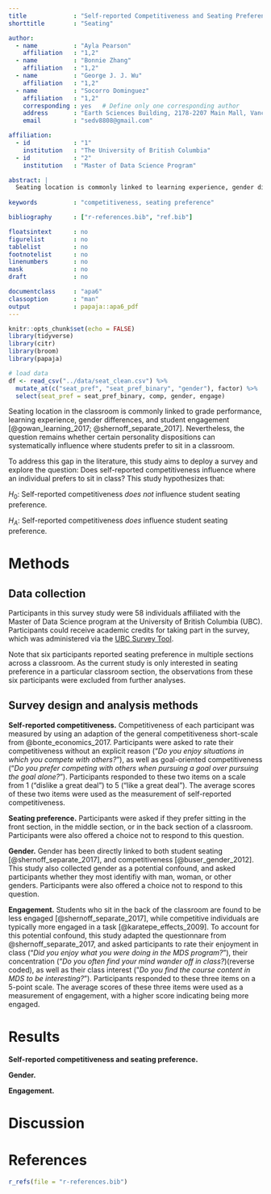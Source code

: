 ```yaml
---
title             : "Self-reported Competitiveness and Seating Preference: An Observational Study"
shorttitle        : "Seating"

author: 
  - name          : "Ayla Pearson"
    affiliation   : "1,2"
  - name          : "Bonnie Zhang"
    affiliation   : "1,2"
  - name          : "George J. J. Wu"
    affiliation   : "1,2"
  - name          : "Socorro Dominguez"
    affiliation   : "1,2"
    corresponding : yes   # Define only one corresponding author
    address       : "Earth Sciences Building, 2178-2207 Main Mall, Vancovuer, BC, Canada"
    email         : "sedv8808@gmail.com"

affiliation:
  - id            : "1"
    institution   : "The University of British Columbia"
  - id            : "2"
    institution   : "Master of Data Science Program"

abstract: |
  Seating location is commonly linked to learning experience, gender differences, and student engagement. The question remains, however, whether certain personality dispositions, such as competitiveness, can systemtically influence where students prefer to sit in a classroom. The current study surveyed 58 individuals affiliated with the University of British Columbia, and did not observe a conclusive relationship between self-reported competitiveness and seating preference. Limitations and future directions of this study were discussed. 
  
keywords          : "competitiveness, seating preference"

bibliography      : ["r-references.bib", "ref.bib"]

floatsintext      : no
figurelist        : no
tablelist         : no
footnotelist      : no
linenumbers       : no
mask              : no
draft             : no

documentclass     : "apa6"
classoption       : "man"
output            : papaja::apa6_pdf
---
```


```r
knitr::opts_chunk$set(echo = FALSE)
library(tidyverse)
library(citr)
library(broom)
library(papaja)
```

```r
# load data
df <- read_csv("../data/seat_clean.csv") %>% 
  mutate_at(c("seat_pref", "seat_pref_binary", "gender"), factor) %>% 
  select(seat_pref = seat_pref_binary, comp, gender, engage)
```

Seating location in the classroom is commonly linked to grade performance, learning experience, gender differences, and student engagement [@gowan_learning_2017; @shernoff_separate_2017]. Nevertheless, the question remains whether certain personality dispositions can systematically influence where students prefer to sit in a classroom.

To address this gap in the literature, this study aims to deploy a survey and explore the question: Does self-reported competitiveness influence where an individual prefers to sit in class? This study hypothesizes that:

$H_{0}$: Self-reported competitiveness _does not_ influence student seating preference.

$H_{A}$: Self-reported competitiveness _does_ influence student seating preference.

# Methods

## Data collection

Participants in this survey study were 58 individuals affiliated with the Master of Data Science program at the University of British Columbia (UBC). Participants could receive academic credits for taking part in the survey, which was administered via the [UBC Survey Tool](https://it.ubc.ca/services/teaching-learning-tools/survey-tool). 

Note that six participants reported seating preference in multiple sections across a classroom. As the current study is only interested in seating preference in a particular classroom section, the observations from these six participants were excluded from further analyses.

## Survey design and analysis methods

**Self-reported competitiveness.** Competitiveness of each participant was measured by using an adaption of the general competitiveness short-scale from @bonte_economics_2017. Participants were asked to rate their competitiveness without an explicit reason ("_Do you enjoy situations in which you compete with others?_"), as well as goal-oriented competitiveness ("_Do you prefer competing with others when pursuing a goal over pursuing the goal alone?_"). Participants responded to these two items on a scale from 1 ("dislike a great deal") to 5 ("like a great deal"). The average scores of these two items were used as the measurement of self-reported competitiveness. 

**Seating preference.** Participants were asked if they prefer sitting in the front section, in the middle section, or in the back section of a classroom. Participants were also offered a choice not to respond to this question.  

**Gender.** Gender has been directly linked to both student seating [@shernoff_separate_2017], and competitiveness [@buser_gender_2012]. This study also collected gender as a potential confound, and asked participants whether they most identifiy with man, woman, or other genders. Participants were also offered a choice not to respond to this question.  

**Engagement.** Students who sit in the back of the classroom are found to be less engaged [@shernoff_separate_2017], while competitive individuals are typically more engaged in a task [@karatepe_effects_2009]. To account for this potential confound, this study adapted the questionnare from @shernoff_separate_2017, and asked participants to rate their enjoyment in class ("_Did you enjoy what you were doing in the MDS program?_"), their concentration ("_Do you often find your mind wander off in class?_)(reverse coded), as well as their class interest ("_Do you find the course content in MDS to be interesting?_"). Participants responded to these three items on a 5-point scale. The average scores of these three items were used as a measurement of engagement, with a higher score indicating being more engaged.

# Results

**Self-reported competitiveness and seating preference.** 

**Gender.** 

**Engagement.** 

# Discussion

\newpage

# References
```r
r_refs(file = "r-references.bib")
```

\begingroup
\setlength{\parindent}{-0.5in}
\setlength{\leftskip}{0.5in}

<div id = "refs"></div>
\endgroup
